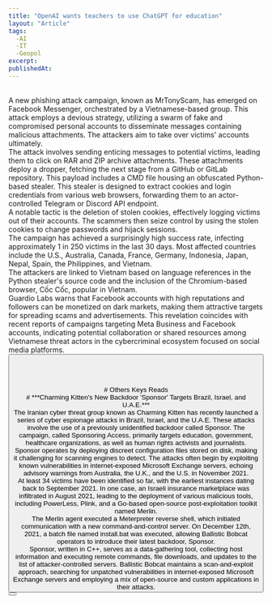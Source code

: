 ```yaml
---
title: "OpenAI wants teachers to use ChatGPT for education"
layout: "Article"
tags:
  -AI 
  -IT
  -Geopol
excerpt:
publishedAt:
---
```

<br/>
A new phishing attack campaign, known as MrTonyScam, has emerged on Facebook Messenger, orchestrated by a Vietnamese-based group. This attack employs a devious strategy, utilizing a swarm of fake and compromised personal accounts to disseminate messages containing malicious attachments. The attackers aim to take over victims' accounts ultimately.
<br/>
The attack involves sending enticing messages to potential victims, leading them to click on RAR and ZIP archive attachments. These attachments deploy a dropper, fetching the next stage from a GitHub or GitLab repository. This payload includes a CMD file housing an obfuscated Python-based stealer. This stealer is designed to extract cookies and login credentials from various web browsers, forwarding them to an actor-controlled Telegram or Discord API endpoint.
<br/>
A notable tactic is the deletion of stolen cookies, effectively logging victims out of their accounts. The scammers then seize control by using the stolen cookies to change passwords and hijack sessions.
<br/>
The campaign has achieved a surprisingly high success rate, infecting approximately 1 in 250 victims in the last 30 days. Most affected countries include the U.S., Australia, Canada, France, Germany, Indonesia, Japan, Nepal, Spain, the Philippines, and Vietnam.
<br/>
The attackers are linked to Vietnam based on language references in the Python stealer's source code and the inclusion of the Chromium-based browser, Cốc Cốc, popular in Vietnam.
<br/>
Guardio Labs warns that Facebook accounts with high reputations and followers can be monetized on dark markets, making them attractive targets for spreading scams and advertisements. This revelation coincides with recent reports of campaigns targeting Meta Business and Facebook accounts, indicating potential collaboration or shared resources among Vietnamese threat actors in the cybercriminal ecosystem focused on social media platforms.
<br/>
<Button
  address="https://thehackernews.com/2023/09/vietnamese-hackers-deploy-python-based.html"
  text="Source"
/>
<br/>
<br/>
<br/>
<br/>
# Others Keys Reads
<br/>
# ***Charming Kitten's New Backdoor 'Sponsor' Targets Brazil, Israel, and U.A.E.***
<br/>
The Iranian cyber threat group known as Charming Kitten has recently launched a series of cyber espionage attacks in Brazil, Israel, and the U.A.E. These attacks involve the use of a previously unidentified backdoor called Sponsor. The campaign, called Sponsoring Access, primarily targets education, government, healthcare organizations, as well as human rights activists and journalists.
<br/>
Sponsor operates by deploying discreet configuration files stored on disk, making it challenging for scanning engines to detect. The attacks often begin by exploiting known vulnerabilities in internet-exposed Microsoft Exchange servers, echoing advisory warnings from Australia, the U.K., and the U.S. in November 2021.
<br/>
At least 34 victims have been identified so far, with the earliest instances dating back to September 2021. In one case, an Israeli insurance marketplace was infiltrated in August 2021, leading to the deployment of various malicious tools, including PowerLess, Plink, and a Go-based open-source post-exploitation toolkit named Merlin.
<br/>
The Merlin agent executed a Meterpreter reverse shell, which initiated communication with a new command-and-control server. On December 12th, 2021, a batch file named install.bat was executed, allowing Ballistic Bobcat operators to introduce their latest backdoor, Sponsor.
<br/>
Sponsor, written in C++, serves as a data-gathering tool, collecting host information and executing remote commands, file downloads, and updates to the list of attacker-controlled servers. Ballistic Bobcat maintains a scan-and-exploit approach, searching for unpatched vulnerabilities in internet-exposed Microsoft Exchange servers and employing a mix of open-source and custom applications in their attacks.
<br/>
<Button
  address="https://thehackernews.com/2023/09/charming-kitens-new-backdoor-sponsor.html"
  text="Source"
/>
